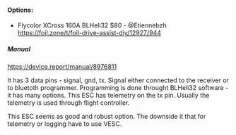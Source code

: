 #### Options:

- Flycolor XCross 160A BLHeli32 $80 - @Etiennebzh \
  https://foil.zone/t/foil-drive-assist-diy/12927/944

##### Manual

https://device.report/manual/8976811

It has 3 data pins - signal, gnd, tx.
Signal either connected to the receiver or to bluetoth programmer.
Programming is done throught BLHeli32 software - it has many options.
This ESC has telemetry on the tx pin. Usually the telemetry is used through flight controller.

This ESC seems as good and robust option. The downside it that for telemetry or logging have to use VESC.
